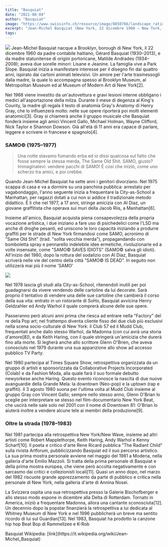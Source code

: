 ```yaml
---
title: "Basquiat"
date: "2021-08-04"
author: "Basquiat"
image: "https://www.swissinfo.ch/resource/image/8850766/landscape_ratio3x2/640/426/e68878dac37600073b41821c09fb6170/6605B7D2FF24AAE035ED57AF0F6303AD/fb_basquiat_19-8850770.jpg"
excerpt: "Jean-Michel Basquiat (New York, 22 dicembre 1960 – New York, 12 agosto 1988) è stato un writer e pittore statunitense. È stato uno dei più importanti esponenti del graffitismo americano."
tags:
---
```

![](https://www.swissinfo.ch/resource/image/8850766/landscape_ratio3x2/640/426/e68878dac37600073b41821c09fb6170/6605B7D2FF24AAE035ED57AF0F6303AD/fb_basquiat_19-8850770.jpg)
Jean-Michel Basquiat nacque a Brooklyn, borough di New York, il 22 dicembre 1960 da padre contabile haitiano, Gérard Basquiat (1930–2013), e da madre statunitense di origini portoricane, Matilde Andrades (1934–2008); aveva due sorelle minori: Lisane e Jeanine. La famiglia vive a Park Slope. Basquiat inizia a manifestare interesse per il disegno fin dai quattro anni, ispirato dai cartoni animati televisivi. Un amore per l'arte trasmessogli dalla madre, la quale lo accompagna spesso al Brooklyn Museum, al Metropolitan Museum ed al Museum of Modern Art di New York[2].

Nel 1968 viene investito da un'autovettura e gravi lesioni interne obbligano i medici all'asportazione della milza. Durante il mese di degenza al King's County, la madre gli regala il testo di anatomia Gray's Anatomy di Henry Gray, che lo influenzerà molto: nelle sue opere riporterà poi molti elementi anatomici[3]. Gray si chiamerà anche il gruppo musicale che Basquiat fonderà insieme agli amici Vincent Gallo, Michael Holman, Wayne Clifford, Nick Taylor e Shannon Dowson. Già all'età di 11 anni era capace di parlare, leggere e scrivere in francese e spagnolo[4].

### SAMO© (1975–1977)

> Una notte stavamo fumando erba ed io dissi qualcosa sul fatto che fosse sempre la stessa merda, The Same Old Shit. SAMO, giusto? Immaginatevi: vendere pacchi di SAMO! È così che iniziò, come uno scherzo tra amici, e poi crebbe.

Quando Jean-Michel Basquiat ha sette anni i genitori divorziano. Nel 1975 scappa di casa e va a dormire su una panchina pubblica: arrestato per vagabondaggio, l'anno seguente inizia a frequentare la City-as-School a Manhattan, per ragazzi dotati a cui non si addice il tradizionale metodo didattico. È lì che nel 1977, a 17 anni, stringe amicizia con Al Diaz, un giovane graffitista che operava sui muri della Jacob Riis, a Manhattan[6].

Insieme all'amico, Basquiat acquista piena consapevolezza della propria vocazione artistica, i due iniziano a fare uso di psichedelici come l'LSD ma anche di droghe pesanti, ed uniscono le loro capacità iniziando a produrre graffiti per le strade di New York firmandosi come SAMO, acronimo di "Same Old Shit" (trad. "solita vecchia merda"), propagandando con bomboletta spray e pennarello indelebile idee ermetiche, rivoluzionarie ed a volte insensate, come "SAMO© SAVES IDIOTS" (SAMO© salva gli idioti). All'inizio del 1980, dopo la rottura del sodalizio con Al Diaz, Basquiat scriverà nelle vie del centro della città “SAMO© IS DEAD”. In seguito non utilizzerà mai più il nome 'SAMO'

![](https://www.artribune.com/wp-content/uploads/2022/06/Heroes-Monsters-mostra-su-Jean-Michel-Basquiat-copia.jpg)

Nel 1978 lascia gli studi alla City-as-School, ritenendoli inutili per poi guadagnarsi da vivere vendendo delle cartoline da lui decorate. Sarà proprio il tentativo di vendere una delle sue cartoline che cambierà il corso della sua vita: entrato in un ristorante di SoHo, Basquiat avvicina Henry Geldzahler ed Andy Warhol il quale comprerà alcune delle sue opere.

Passeranno però alcuni anni prima che riesca ad entrare nella "Factory" del re della Pop art; nel frattempo diventa cliente fisso dei due club più esclusivi nella scena socio-culturale di New York: il Club 57 ed il Mudd Club, frequentati anche dallo stesso Warhol, da Madonna (con cui avrà una storia d'amore[8]), e da Keith Haring, con il quale stringerà un'amicizia che durerà fino alla morte. Si legherà anche allo scrittore Glenn O'Brien, che aveva conosciuto nel 1979 durante una sua apparizione allo show ad accesso pubblico TV Party.

Nel 1980 partecipa al Times Square Show, retrospettiva organizzata da un gruppo di artisti e sponsorizzata da Collaborative Projects Incorporated (Colab) e da Fashion Moda, alla quale farà il suo formale debutto newyorkese anche Haring. Questo evento riconosce la nascita di due nuove avanguardie della Grande Mela: la downtown (Neo-pop) e la uptown (rap e graffiti). Il 3 agosto 1980 suona per l'ultima volta al Mudd Club insieme al gruppo Gray con Vincent Gallo; sempre nello stesso anno, Glenn O'Brian lo sceglie per interpretare se stesso nel film-documentario New York Beat, che uscirà nelle sale solo nel 2001 con il nome di Downtown 81: O'Brian lo aiuterà inoltre a vendere alcune tele ai membri della produzione[9].

### Oltre la strada (1978–1983)

Nel 1981 partecipa alla retrospettiva New York/New Wave, insieme ad altri artisti come Robert Mapplethorpe, Keith Haring, Andy Warhol e Kenny Scharf[10]. Il poeta e critico d'arte Rene Ricard pubblica "The Radiant Child" sulla rivista Artforum, pubblicizzando Basquiat ed il suo percorso artistico. La sua prima mostra personale avviene nel maggio del 1981 a Modena, nella galleria d'arte Emilio Mazzoli. Si tratta della prima personale di Basquiat e della prima mostra europea, che viene però accolta negativamente e con sarcasmo dai critici e collezionisti locali[11]. Quasi un anno dopo, nel marzo del 1982 riscuote grande apprezzamento da parte di pubblico e critica nella personale di New York, nella galleria d'arte di Annina Nosei.

La Svizzera ospita una sua retrospettiva presso la Galerie Bischofberger e allo stesso modo espone in dicembre alla Delta di Rotterdam. Tornato in America, iniziò a frequentare Madonna, allora una cantante sconosciuta[12]. Un decennio dopo la popstar finanzierà la retrospettiva a lui dedicata al Whitney Museum di New York e nel 1996 pubblicherà un breve ma sentito ricordo di lui sul Guardian[13]. Nel 1983, Basquiat ha prodotto la canzone hip hop Beat Bop di Rammellzee e K-Rob


<Signature>
    Basquiat
</Signature>

<Bibliography>
    Wikipedia: [link](https://it.wikipedia.org/wiki/Jean-Michel_Basquiat)
</Bibliography>